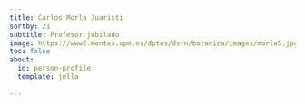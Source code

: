 ```yaml
---
title: Carlos Morla Juaristi
sortby: 21
subtitle: Profesor jubilado
image: https://www2.montes.upm.es/dptos/dsrn/botanica/images/morla5.jpg
toc: false
about:
  id: person-profile
  template: jolla
 
---
```


:::{#person-profile}
:::




